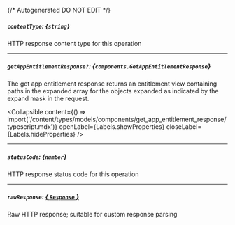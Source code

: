 {/* Autogenerated DO NOT EDIT  */}

##### `contentType`: *{`string`}*
HTTP response content type for this operation

---
##### `getAppEntitlementResponse?`: *{`components.GetAppEntitlementResponse`}*
The get app entitlement response returns an entitlement view containing paths in the expanded array for the objects expanded as indicated by the expand mask in the request.

<Collapsible content={() => import('/content/types/models/components/get_app_entitlement_response/typescript.mdx')} openLabel={Labels.showProperties} closeLabel={Labels.hideProperties} />


---
##### `statusCode`: *{`number`}*
HTTP response status code for this operation

---
##### `rawResponse`: [*{ `Response` }*](https://developer.mozilla.org/en-US/docs/Web/API/Response)
Raw HTTP response; suitable for custom response parsing


